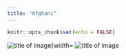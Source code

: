 ```yaml
---
title: "Afghani"
---
```


```r
knitr::opts_chunk$set(echo = FALSE)
```

![title of image](images/pink.jpg){width=
![title of image](images/red.jpg)



